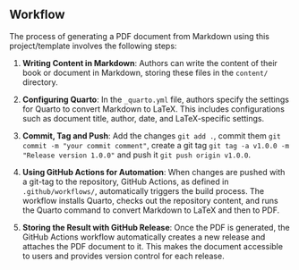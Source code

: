 ## Workflow {.unnumbered}

The process of generating a PDF document from Markdown using this project/template involves the following steps:

1. **Writing Content in Markdown**: Authors can write the content of their book or document in Markdown, storing these files in the `content/` directory.

2. **Configuring Quarto**: In the `_quarto.yml` file, authors specify the settings for Quarto to convert Markdown to LaTeX. This includes configurations such as document title, author, date, and LaTeX-specific settings.

3. **Commit, Tag and Push**: Add the changes ```git add .```, commit them ```git commit -m "your commit comment"```, create a git tag ```git tag -a v1.0.0 -m "Release version 1.0.0"``` and push it ```git push origin v1.0.0```.

4. **Using GitHub Actions for Automation**: When changes are pushed with a git-tag to the repository, GitHub Actions, as defined in `.github/workflows/`, automatically triggers the build process. The workflow installs Quarto, checks out the repository content, and runs the Quarto command to convert Markdown to LaTeX and then to PDF.

5. **Storing the Result with GitHub Release**: Once the PDF is generated, the GitHub Actions workflow automatically creates a new release and attaches the PDF document to it. This makes the document accessible to users and provides version control for each release.
